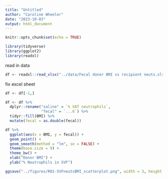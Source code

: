 ```yaml
---
title: "Untitled"
author: "Caroline Wheeler"
date: "2023-10-03"
output: html_document
---
```


```r
knitr::opts_chunk$set(echo = TRUE)

library(tidyverse)
library(ggplot2)
library(readxl)
```

read in data
```r
df <- readxl::read_xlsx("../data/Fecal donor BMI vs recipient neuts.xlsx")
```

fix excel sheet 
```r
df <- df[-1,]

df <- df %>%
  dplyr::rename("saline" = `% VAT neutrophils`,
                "fecal" = `...6`) %>%
  tidyr::fill(BMI) %>%
  mutate(fecal = as.double(fecal))
```

```r
df %>%
  ggplot(aes(x = BMI, y = fecal)) +
  geom_point() +
  geom_smooth(method = "lm", se = FALSE) +
  theme(base.size = 9) + 
  theme_bw() +
  xlab("Donor BMI") +
  ylab("% Neutrophils in SVF") 

ggsave("../figures/R01-SVFneutsBMI_scatterplot.png", width = 3, height = 3)
```


